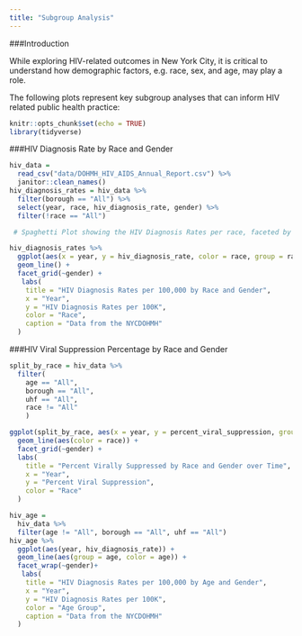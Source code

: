 ```yaml
---
title: "Subgroup Analysis"
---
```

###Introduction

While exploring HIV-related outcomes in New York City, it is critical to understand how demographic factors, e.g. race, sex, and age, may play a role.

The following plots represent key subgroup analyses that can inform HIV related public health practice:


```r
knitr::opts_chunk$set(echo = TRUE)
library(tidyverse)
```

###HIV Diagnosis Rate by Race and Gender
```r
hiv_data = 
  read_csv("data/DOHMH_HIV_AIDS_Annual_Report.csv") %>% 
  janitor::clean_names()
hiv_diagnosis_rates = hiv_data %>%
  filter(borough == "All") %>%
  select(year, race, hiv_diagnosis_rate, gender) %>%
  filter(!race == "All")

 # Spaghetti Plot showing the HIV Diagnosis Rates per race, faceted by gender.

hiv_diagnosis_rates %>%
  ggplot(aes(x = year, y = hiv_diagnosis_rate, color = race, group = race)) +
  geom_line() +
  facet_grid(~gender) +
   labs(
    title = "HIV Diagnosis Rates per 100,000 by Race and Gender",
    x = "Year",
    y = "HIV Diagnosis Rates per 100K",
    color = "Race",
    caption = "Data from the NYCDOHMH"
  )

```
###HIV Viral Suppression Percentage by Race and Gender
```r
split_by_race = hiv_data %>% 
  filter(
    age == "All",
    borough == "All",
    uhf == "All",
    race != "All"
    ) 

ggplot(split_by_race, aes(x = year, y = percent_viral_suppression, group = race)) +   
  geom_line(aes(color = race)) +
  facet_grid(~gender) +
  labs(
    title = "Percent Virally Suppressed by Race and Gender over Time",
    x = "Year",
    y = "Percent Viral Suppression",
    color = "Race"
  )

```
```r

hiv_age =
  hiv_data %>%
  filter(age != "All", borough == "All", uhf == "All")
hiv_age %>% 
  ggplot(aes(year, hiv_diagnosis_rate)) +
  geom_line(aes(group = age, color = age)) + 
  facet_wrap(~gender)+
   labs(
    title = "HIV Diagnosis Rates per 100,000 by Age and Gender",
    x = "Year",
    y = "HIV Diagnosis Rates per 100K",
    color = "Age Group",
    caption = "Data from the NYCDOHMH"
  )

```